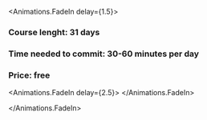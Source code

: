 

<Title>
    Welcome to course <br />
    Conversational Croatian
</Title>

<Animations.FadeIn delay={1.5}>
### Course lenght: <NormalFont>31 days</NormalFont>

### Time needed to commit: <NormalFont>30-60 minutes per day</NormalFont>

### Price: <NormalFont>free</NormalFont>

<Animations.FadeIn delay={2.5}>
    <JoinButton />
</Animations.FadeIn>

</Animations.FadeIn>
